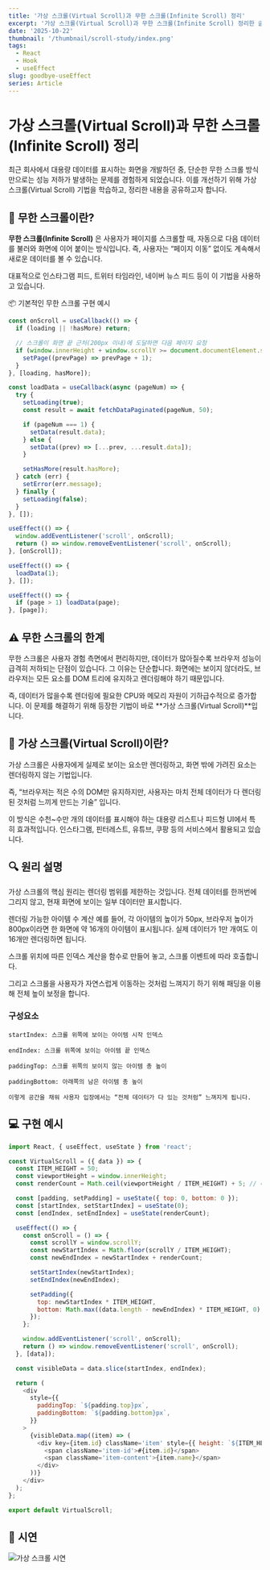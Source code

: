 ```yaml
---
title: '가상 스크롤(Virtual Scroll)과 무한 스크롤(Infinite Scroll) 정리'
excerpt: '가상 스크롤(Virtual Scroll)과 무한 스크롤(Infinite Scroll) 정리한 글글'
date: '2025-10-22'
thumbnail: '/thumbnail/scroll-study/index.png'
tags:
  - React
  - Hook
  - useEffect
slug: goodbye-useEffect
series: Article
---
```


# 가상 스크롤(Virtual Scroll)과 무한 스크롤(Infinite Scroll) 정리

최근 회사에서 대용량 데이터를 표시하는 화면을 개발하던 중,
단순한 무한 스크롤 방식만으로는 성능 저하가 발생하는 문제를 경험하게 되었습니다.
이를 개선하기 위해 가상 스크롤(Virtual Scroll) 기법을 학습하고,
정리한 내용을 공유하고자 합니다.

## 🌊 무한 스크롤이란?

**무한 스크롤(Infinite Scroll)** 은 사용자가 페이지를 스크롤할 때,
자동으로 다음 데이터를 불러와 화면에 이어 붙이는 방식입니다.
즉, 사용자는 “페이지 이동” 없이도 계속해서 새로운 데이터를 볼 수 있습니다.

대표적으로 인스타그램 피드, 트위터 타임라인, 네이버 뉴스 피드 등이
이 기법을 사용하고 있습니다.

📦 기본적인 무한 스크롤 구현 예시

```js
const onScroll = useCallback(() => {
  if (loading || !hasMore) return;

  // 스크롤이 화면 끝 근처(200px 이내)에 도달하면 다음 페이지 요청
  if (window.innerHeight + window.scrollY >= document.documentElement.scrollHeight - 200) {
    setPage((prevPage) => prevPage + 1);
  }
}, [loading, hasMore]);

const loadData = useCallback(async (pageNum) => {
  try {
    setLoading(true);
    const result = await fetchDataPaginated(pageNum, 50);

    if (pageNum === 1) {
      setData(result.data);
    } else {
      setData((prev) => [...prev, ...result.data]);
    }

    setHasMore(result.hasMore);
  } catch (err) {
    setError(err.message);
  } finally {
    setLoading(false);
  }
}, []);

useEffect(() => {
  window.addEventListener('scroll', onScroll);
  return () => window.removeEventListener('scroll', onScroll);
}, [onScroll]);

useEffect(() => {
  loadData(1);
}, []);

useEffect(() => {
  if (page > 1) loadData(page);
}, [page]);
```

## ⚠️ 무한 스크롤의 한계

무한 스크롤은 사용자 경험 측면에서 편리하지만,
데이터가 많아질수록 브라우저 성능이 급격히 저하되는 단점이 있습니다.
그 이유는 단순합니다.
화면에는 보이지 않더라도, 브라우저는 모든 요소를 DOM 트리에 유지하고
렌더링해야 하기 때문입니다.

즉, 데이터가 많을수록 렌더링에 필요한 CPU와 메모리 자원이 기하급수적으로 증가합니다.
이 문제를 해결하기 위해 등장한 기법이 바로 **가상 스크롤(Virtual Scroll)**입니다.

## 🚀 가상 스크롤(Virtual Scroll)이란?

가상 스크롤은 사용자에게 실제로 보이는 요소만 렌더링하고,
화면 밖에 가려진 요소는 렌더링하지 않는 기법입니다.

즉, “브라우저는 적은 수의 DOM만 유지하지만,
사용자는 마치 전체 데이터가 다 렌더링된 것처럼 느끼게 만드는 기술”
입니다.

이 방식은 수천~수만 개의 데이터를 표시해야 하는
대용량 리스트나 피드형 UI에서 특히 효과적입니다.
인스타그램, 핀터레스트, 유튜브, 쿠팡 등의 서비스에서 활용되고 있습니다.

## 🔍 원리 설명

가상 스크롤의 핵심 원리는 렌더링 범위를 제한하는 것입니다.
전체 데이터를 한꺼번에 그리지 않고, 현재 화면에 보이는 일부 데이터만 표시합니다.

렌더링 가능한 아이템 수 계산
예를 들어, 각 아이템의 높이가 50px, 브라우저 높이가 800px이라면
한 화면에 약 16개의 아이템이 표시됩니다.
실제 데이터가 1만 개여도 이 16개만 렌더링하면 됩니다.

스크롤 위치에 따른 인덱스 계산을 함수로 만들어 놓고, 스크롤 이벤트에 따라 호출합니다.

그리고 스크롤을 사용자가 자연스럽게 이동하는 것처럼 느껴지기 하기 위해 패딩을 이용해 전체 높이 보정을 합니다.

### 구성요소

```text
startIndex: 스크롤 위쪽에 보이는 아이템 시작 인덱스

endIndex: 스크롤 위쪽에 보이는 아이템 끝 인덱스

paddingTop: 스크롤 위쪽의 보이지 않는 아이템 총 높이

paddingBottom: 아래쪽의 남은 아이템 총 높이

이렇게 공간을 채워 사용자 입장에서는 “전체 데이터가 다 있는 것처럼” 느껴지게 됩니다.
```

## 💻 구현 예시

```js
import React, { useEffect, useState } from 'react';

const VirtualScroll = ({ data }) => {
  const ITEM_HEIGHT = 50;
  const viewportHeight = window.innerHeight;
  const renderCount = Math.ceil(viewportHeight / ITEM_HEIGHT) + 5; // 버퍼 추가

  const [padding, setPadding] = useState({ top: 0, bottom: 0 });
  const [startIndex, setStartIndex] = useState(0);
  const [endIndex, setEndIndex] = useState(renderCount);

  useEffect(() => {
    const onScroll = () => {
      const scrollY = window.scrollY;
      const newStartIndex = Math.floor(scrollY / ITEM_HEIGHT);
      const newEndIndex = newStartIndex + renderCount;

      setStartIndex(newStartIndex);
      setEndIndex(newEndIndex);

      setPadding({
        top: newStartIndex * ITEM_HEIGHT,
        bottom: Math.max((data.length - newEndIndex) * ITEM_HEIGHT, 0),
      });
    };

    window.addEventListener('scroll', onScroll);
    return () => window.removeEventListener('scroll', onScroll);
  }, [data]);

  const visibleData = data.slice(startIndex, endIndex);

  return (
    <div
      style={{
        paddingTop: `${padding.top}px`,
        paddingBottom: `${padding.bottom}px`,
      }}
    >
      {visibleData.map((item) => (
        <div key={item.id} className='item' style={{ height: `${ITEM_HEIGHT}px` }}>
          <span className='item-id'>#{item.id}</span>
          <span className='item-content'>{item.name}</span>
        </div>
      ))}
    </div>
  );
};

export default VirtualScroll;
```

## 🎥 시연

![가상 스크롤 시연](/thumbnail/scroll-study/demo.gif)
